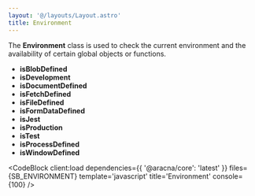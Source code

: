 ```yaml
---
layout: '@/layouts/Layout.astro'
title: Environment
---
```



The **Environment** class is used to check the current environment and the availability of certain global objects or functions.

- **isBlobDefined**
- **isDevelopment**
- **isDocumentDefined**
- **isFetchDefined**
- **isFileDefined**
- **isFormDataDefined**
- **isJest**
- **isProduction**
- **isTest**
- **isProcessDefined**
- **isWindowDefined**

<CodeBlock
  client:load
  dependencies={{ '@aracna/core': 'latest' }}
  files={SB_ENVIRONMENT}
  template='javascript'
  title='Environment'
  console={100}
/>
